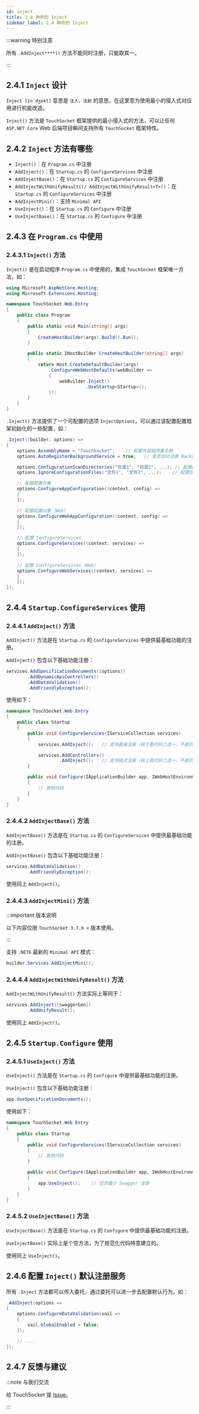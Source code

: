 ```yaml
---
id: inject
title: 2.4 神奇的 Inject
sidebar_label: 2.4 神奇的 Inject
---
```



:::warning 特别注意

所有 `.AddInject****()` 方法不能同时注册，只能取其一。

:::

## 2.4.1 `Inject` 设计

`Inject [ɪnˈdʒekt]` 意思是 `注入，注射` 的意思，在这里意为使用最小的侵入式对应用进行机能改造。

`Inject()` 方法是 `TouchSocket` 框架提供的最小侵入式的方法，可以让任何 `ASP.NET Core` Web 后端项目瞬间支持所有 `TouchSocket` 框架特性。

## 2.4.2 `Inject` 方法有哪些

- `Inject()`：在 `Program.cs` 中注册
- `AddInject()`：在 `Startup.cs` 的 `ConfigureServices` 中注册
- `AddInjectBase()`：在 `Startup.cs` 的 `ConfigureServices` 中注册
- `AddInjectWithUnifyResult()/ AddInjectWithUnifyResult<T>()`：在 `Startup.cs` 的 `ConfigureServices` 中注册
- `AddInjectMini()`：支持 `Minimal API`
- `UseInject()`：在 `Startup.cs` 的 `Configure` 中注册
- `UseInjectBase()`：在 `Startup.cs` 的 `Configure` 中注册

## 2.4.3 在 `Program.cs` 中使用

### 2.4.3.1 `Inject()` 方法

`Inject()` 是在启动程序 `Program.cs` 中使用的，集成 `TouchSocket` 框架唯一方法，如：

```cs showLineNumbers  {6,18} title="TouchSocket.Web.Entry\Program.cs"
using Microsoft.AspNetCore.Hosting;
using Microsoft.Extensions.Hosting;

namespace TouchSocket.Web.Entry
{
    public class Program
    {
        public static void Main(string[] args)
        {
            CreateHostBuilder(args).Build().Run();
        }

        public static IHostBuilder CreateHostBuilder(string[] args)
        {
            return Host.CreateDefaultBuilder(args)
                .ConfigureWebHostDefaults(webBuilder =>
                {
                    webBuilder.Inject()
                              .UseStartup<Startup>();
                });
        }
    }
}
```

`.Inject()` 方法提供了一个可配置的选项 `InjectOptions`，可以通过该配置配置框架初始化的一些配置，如：

```cs showLineNumbers {1}
.Inject((builder, options) =>
{
    options.AssemblyName = "TouchSocket";    // 配置外部程序集名称
    options.AutoRegisterBackgroundService = true;   // 是否自动注册 BackgroundService

    options.ConfigurationScanDirectories("目录1", "目录2", ...); // 配置配置文件扫描目录
    options.IgnoreConfigurationFiles("文件1", "文件2", ...);    // 配置忽略配置文件

    // 配置配置对象
    options.ConfigureAppConfiguration((context, config) =>
    {
    });

    // 配置配置对象（Web）
    options.ConfigureWebAppConfiguration((context, config) =>
    {
    });

    // 配置 ConfigureServices
    options.ConfigureServices((context, services) =>
    {
    });

    // 配置 ConfigureServices（Web）
    options.ConfigureWebServices((context, services) =>
    {
    });
});
```

## 2.4.4 `Startup.ConfigureServices` 使用

### 2.4.4.1 `AddInject()` 方法

`AddInject()` 方法是在 `Startup.cs` 的 `ConfigureServices` 中提供最基础功能的注册。

`AddInject()` 包含以下基础功能注册：

```cs showLineNumbers
services.AddSpecificationDocuments([options])
        .AddDynamicApiControllers()
        .AddDataValidation()
        .AddFriendlyException();
```

使用如下：

```cs showLineNumbers  {3,5,7,10}
namespace TouchSocket.Web.Entry
{
    public class Startup
    {
        public void ConfigureServices(IServiceCollection services)
        {
            services.AddInject();   // 支持直接注册（和下面代码二选一，不能同时注册两次）

            services.AddControllers()
                    .AddInject();   // 支持链式注册（和上面代码二选一，不能同时注册两次）
        }

        public void Configure(IApplicationBuilder app, IWebHostEnvironment env)
        {
            // 其他代码
        }
    }
}
```

### 2.4.4.2 `AddInjectBase()` 方法

`AddInjectBase()` 方法是在 `Startup.cs` 的 `ConfigureServices` 中提供最基础功能的注册。

`AddInjectBase()` 包含以下基础功能注册：

```cs showLineNumbers
services.AddDataValidation()
        .AddFriendlyException();
```

使用同上 `AddInject()`。

### 2.4.4.3 `AddInjectMini()` 方法

:::important 版本说明

以下内容仅限 `TouchSocket 3.7.6 +` 版本使用。

:::

支持 `.NET6` 最新的 `Minimal API` 模式：

```cs showLineNumbers
builder.Services.AddInjectMini();
```

### 2.4.4.4 `AddInjectWithUnifyResult()` 方法

`AddInjectWithUnifyResult()` 方法实际上等同于：

```cs showLineNumbers
services.AddInject([swaggerGen])
        .AddUnifyResult();
```

使用同上 `AddInject()`。

## 2.4.5 `Startup.Configure` 使用

### 2.4.5.1 `UseInject()` 方法

`UseInject()` 方法是在 `Startup.cs` 的 `Configure` 中提供最基础功能的注册。

`UseInject()` 包含以下基础功能注册：

```cs showLineNumbers
app.UseSpecificationDocuments();
```

使用如下：

```cs showLineNumbers  {3,5,12}
namespace TouchSocket.Web.Entry
{
    public class Startup
    {
        public void ConfigureServices(IServiceCollection services)
        {
            // 其他代码
        }

        public void Configure(IApplicationBuilder app, IWebHostEnvironment env)
        {
            app.UseInject();    // 包含最小 Swagger 注册
        }
    }
}
```

### 2.4.5.2 `UseInjectBase()` 方法

`UseInjectBase()` 方法是在 `Startup.cs` 的 `Configure` 中提供最基础功能的注册。

`UseInjectBase()` 实际上是个空方法，为了规范化代码特意建立的。

使用同上 `UseInject()`。

## 2.4.6 配置 `Inject()` 默认注册服务

所有 `.Inject` 方法都可以传入委托，通过委托可以进一步去配置默认行为。如：

```cs showLineNumbers {1}
.AddInject(options =>
{
    options.ConfigureDataValidation(vail =>
    {
        vail.GlobalEnabled = false;
    });

    // ....
});
```

## 2.4.7 反馈与建议

:::note 与我们交流

给 TouchSocket 提 [Issue](https://gitee.com/rrqm_home/TouchSocket/issues/new?issue)。

:::
